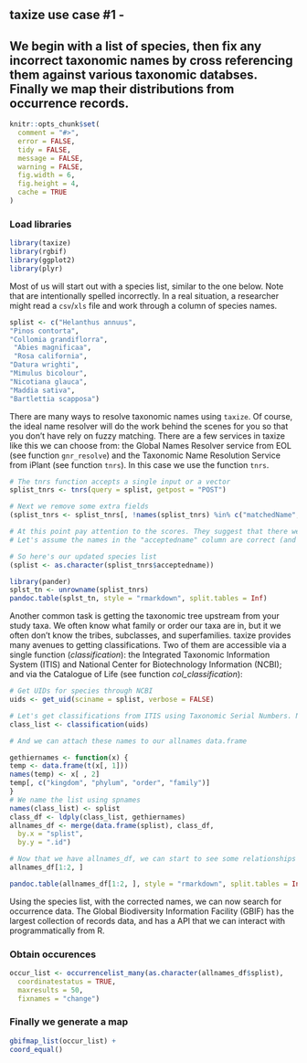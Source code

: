 ## taxize use case #1 - 
## We begin with a list of species, then fix any incorrect taxonomic names by cross referencing them against various taxonomic databses. Finally we map their distributions from occurrence records.


```r
knitr::opts_chunk$set(
  comment = "#>",
  error = FALSE,
  tidy = FALSE,
  message = FALSE,
  warning = FALSE,
  fig.width = 6,
  fig.height = 4,
  cache = TRUE
)
```


### Load libraries

```r
library(taxize)
library(rgbif)
library(ggplot2)
library(plyr)
```

Most of us will start out with a species list, similar to the one below. Note that are intentionally spelled incorrectly. In a real situation, a researcher might read a `csv`/`xls` file and work through a column of species names.

```r
splist <- c("Helanthus annuus",
"Pinos contorta",
"Collomia grandiflorra",
 "Abies magnificaa",
 "Rosa california",
"Datura wrighti",
"Mimulus bicolour",
"Nicotiana glauca",
"Maddia sativa",
"Bartlettia scapposa")
```

There are many ways to resolve taxonomic names using `taxize`. Of course, the ideal name resolver will do the work behind the scenes for you so that you don't have rely on fuzzy matching. There are a few services in taxize like this we can choose from: the Global Names Resolver service from EOL (see function `gnr_resolve`) and the Taxonomic Name Resolution Service from iPlant (see function `tnrs`). In this case we use the function `tnrs`.

```r
# The tnrs function accepts a single input or a vector
splist_tnrs <- tnrs(query = splist, getpost = "POST")

# Next we remove some extra fields
(splist_tnrs <- splist_tnrs[, !names(splist_tnrs) %in% c("matchedName", "annotations", "uri")])

# At this point pay attention to the scores. They suggest that there were no perfect matches, but almost all were extremely close, ranging from `0.77` to `0.99` (1 being the highest). 
# Let's assume the names in the "acceptedname" column are correct (and they should be in most cases).

# So here's our updated species list
(splist <- as.character(splist_tnrs$acceptedname))
```

```r
library(pander)
splst_tn <- unrowname(splist_tnrs)
pandoc.table(splst_tn, style = "rmarkdown", split.tables = Inf)
```

Another common task is getting the taxonomic tree upstream from your study taxa. We often know what family or order our taxa are in, but it we often don't know the tribes, subclasses, and superfamilies. taxize provides many avenues to getting classifications. Two of them are accessible via a single function (*classification*): the Integrated Taxonomic Information System (ITIS) and National Center for Biotechnology Information (NCBI); and via the Catalogue of Life (see function *col_classification*):

```r
# Get UIDs for species through NCBI
uids <- get_uid(sciname = splist, verbose = FALSE)

# Let's get classifications from ITIS using Taxonomic Serial Numbers. Note that we could use uBio instead.
class_list <- classification(uids)

# And we can attach these names to our allnames data.frame

gethiernames <- function(x) {
temp <- data.frame(t(x[, 1]))
names(temp) <- x[ , 2]
temp[, c("kingdom", "phylum", "order", "family")]
}
# We name the list using spnames
names(class_list) <- splist
class_df <- ldply(class_list, gethiernames)
allnames_df <- merge(data.frame(splist), class_df, 
  by.x = "splist", 
  by.y = ".id")

# Now that we have allnames_df, we can start to see some relationships among species simply by their shared taxonomic names
allnames_df[1:2, ]
```

```r
pandoc.table(allnames_df[1:2, ], style = "rmarkdown", split.tables = Inf)
```

Using the species list, with the corrected names, we can now search for occurrence data. The Global Biodiversity Information Facility (GBIF) has the largest collection of records data, and has a API that we can interact with programmatically from R.


### Obtain occurences 

```r
occur_list <- occurrencelist_many(as.character(allnames_df$splist), 
  coordinatestatus = TRUE, 
  maxresults = 50,  
  fixnames = "change")
```

### Finally we generate a map

```r
gbifmap_list(occur_list) + 
coord_equal()
```